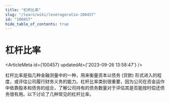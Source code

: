 ```yaml
---
title: "杠杆比率"
slug: "/learn/wiki/leverageratio-100457"
id: "100457"
hide_table_of_contents: true
---
```



# 杠杆比率

<ArticleMeta id={100457} updatedAt={'2023-09-26 13:58:47'} />
<div className='border-solid border-b border-t-0 my-4 border-[var(--ifm-color-gray-300)]' />

杠杆比率是指几种金融测量中的一种，用来衡量资本以债务 (贷款) 形式进入的程度，或评估公司履行财务义务的能力。杠杆比率类别很重要，因为公司在资金运作中依靠股本和债务的组合，了解公司持有的债务数量对于评估其是否能按时偿还债务很有用。以下讨论了几种常见的杠杆比率。
